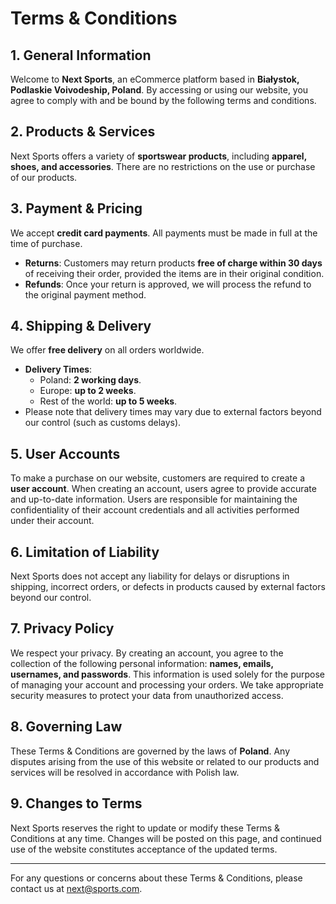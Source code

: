# Terms & Conditions

## 1. General Information

Welcome to **Next Sports**, an eCommerce platform based in **Białystok, Podlaskie Voivodeship, Poland**. By accessing or using our website, you agree to comply with and be bound by the following terms and conditions.

## 2. Products & Services

Next Sports offers a variety of **sportswear products**, including **apparel, shoes, and accessories**. There are no restrictions on the use or purchase of our products.

## 3. Payment & Pricing

We accept **credit card payments**. All payments must be made in full at the time of purchase.

- **Returns**: Customers may return products **free of charge within 30 days** of receiving their order, provided the items are in their original condition.
- **Refunds**: Once your return is approved, we will process the refund to the original payment method.

## 4. Shipping & Delivery

We offer **free delivery** on all orders worldwide.

- **Delivery Times**:
  - Poland: **2 working days**.
  - Europe: **up to 2 weeks**.
  - Rest of the world: **up to 5 weeks**.
- Please note that delivery times may vary due to external factors beyond our control (such as customs delays).

## 5. User Accounts

To make a purchase on our website, customers are required to create a **user account**. When creating an account, users agree to provide accurate and up-to-date information. Users are responsible for maintaining the confidentiality of their account credentials and all activities performed under their account.

## 6. Limitation of Liability

Next Sports does not accept any liability for delays or disruptions in shipping, incorrect orders, or defects in products caused by external factors beyond our control.

## 7. Privacy Policy

We respect your privacy. By creating an account, you agree to the collection of the following personal information: **names, emails, usernames, and passwords**. This information is used solely for the purpose of managing your account and processing your orders. We take appropriate security measures to protect your data from unauthorized access.

## 8. Governing Law

These Terms & Conditions are governed by the laws of **Poland**. Any disputes arising from the use of this website or related to our products and services will be resolved in accordance with Polish law.

## 9. Changes to Terms

Next Sports reserves the right to update or modify these Terms & Conditions at any time. Changes will be posted on this page, and continued use of the website constitutes acceptance of the updated terms.

---

For any questions or concerns about these Terms & Conditions, please contact us at next@sports.com.

